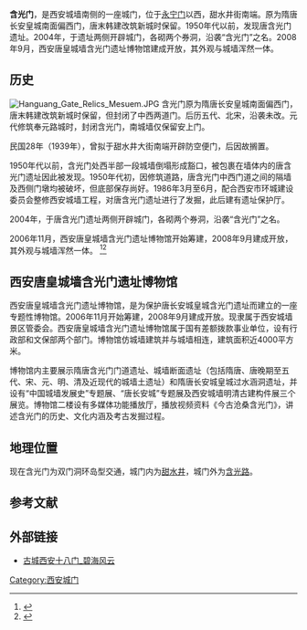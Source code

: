 {{Infobox museum
 |名称    = 西安唐皇城墙含光门遗址博物馆
 |其他名称= 
 |logo =
 |logosize =
 |logo_caption =
 |图像    = 
 |图像大小= 
 |图像说明= 
 |map_type= <!-- Template:Location map系列的模板地名，例如China-->
 |latitude=
 |longitude=
 |map_size= <!-- default 220-->
 |map_caption=
 |坐标    = {{coord|34.25339|108.92768|display=inline,title}}
 |former_name    = <!--前身-->
 |established    = 2008年9月<!--成立日期-->
 |dissolved    = <!--关闭日期-->
 |location    = {{CHN}}[[陕西省|陕西省]][[西安市|西安市]][[西安城墙|西安城墙]]含光门<!--地址-->
 |type    = 遗址博物馆<!--类型：如 历史博物馆/科学博物馆/自然博物馆 等-->
 |accreditation    = <!--委派经营-->
 |collections    = <!--藏品类别-->
 |collection_size    = <!--馆藏规模-->
 |visitors    = <!--参观人数-->
 |founder    = <!--建立者-->
 |director    = <!--馆长-->
 |president    = <!--館长-->
 |curator    = <!--策展人-->
 |owner    = <!--所有者-->
 |publictransit    = <!--公共交通-->
 |website    = <!--官方网站：{{URL|www.example.com}}-->
}}
'''含光门'''，是西安城墙南侧的一座城门，位于[[永宁门|永宁门]]以西，甜水井街南端。原为隋唐长安皇城南面偏西门，唐末韩建改筑新城时保留。1950年代以前，发现唐含光门遗址。2004年，于遗址两侧开辟城门，各砌两个券洞，沿袭“含光门”之名。2008年9月，西安唐皇城墙含光门遗址博物馆建成开放，其外观与城墙浑然一体。

== 历史 ==

[[File:Hanguang_Gate_Relics_Mesuem.JPG|thumb]]
含光门原为隋唐长安皇城南面偏西门，唐末韩建改筑新城时保留，但封闭了中西两道门。后历五代、北宋，沿袭未改。元代修筑奉元路城时，封闭含光门，南城墙仅保留安上门。

民国28年（1939年），曾拟于甜水井大街南端开辟防空便门，后因故搁置。

1950年代以前，含光门处西半部一段城墙倒塌形成豁口，被包裹在墙体内的唐含光门遗址因此被发现。1950年代初，因修筑道路，唐含光门中西门道之间的隔墙及西侧门墩均被破坏，但底部保存尚好。1986年3月至6月，配合西安市环城建设委员会整修西安城墙工程，对唐含光门遗址进行了发掘，此后建有遗址保护厅。

2004年，于唐含光门遗址两侧开辟城门，各砌两个券洞，沿袭“含光门”之名。

2006年11月，西安唐皇城墙含光门遗址博物馆开始筹建，2008年9月建成开放，其外观与城墙浑然一体。
<ref>{{cite book |author=西安市地方志办公室 |date=2012年11月第1版| edition= |title=民国西安词典 |url=http://xadfz.xa.gov.cn/difangzhinew/muluFrame.jsp?bookname=minguo_xian_cidian |location=西安 |publisher=陕西人民出版社 |page=57-61 |isbn=978-7-224-10402-8 |author-link= }}</ref><ref>{{cite web | url = https://mp.weixin.qq.com/s/GrJAZ4BPpJo9W7LGRFOJSw | format =  | title = 古城西安十八门 | author = 碧海风 | date = 2019-01-31 | website =  | publisher = 碧海风云 | access-date =  | quote =  | archive-date = 2019-10-30 | archive-url = https://web.archive.org/web/20191030060223/https://mp.weixin.qq.com/s/GrJAZ4BPpJo9W7LGRFOJSw | dead-url = no }}</ref>

== 西安唐皇城墙含光门遗址博物馆 ==

西安唐皇城墙含光门遗址博物馆，是为保护唐长安城皇城含光门遗址而建立的一座专题性博物馆。2006年11月开始筹建，2008年9月建成开放。现隶属于西安城墙景区管委会。西安唐皇城墙含光门遗址博物馆属于国有差额拨款事业单位，设有行政部和文保部两个部门。博物馆仿城墙建筑并与城墙相连，建筑面积近4000平方米。

博物馆内主要展示隋唐含光门门道遗址、城墙断面遗址（包括隋唐、唐晚期至五代、宋、元、明、清及近现代的城墙土遗址）和隋唐长安城皇城过水涵洞遗址，并设有“中国城墙发展史”专题展、“唐长安城”专题展及西安城墙明清古建构件展三个展览。博物馆二楼设有多媒体功能播放厅，播放视频资料《今古沧桑含光门》，讲述含光门的历史、文化内涵及考古发掘过程。

== 地理位置 ==

现在含光门为双门洞环岛型交通，城门内为[[甜水井|甜水井]]，城门外为[[含光路_(西安)|含光路]]。

== 参考文献 ==
{{reflist}}

== 外部链接 ==
* [https://mp.weixin.qq.com/s/GrJAZ4BPpJo9W7LGRFOJSw 古城西安十八门_碧海风云]{{Wayback|url=https://mp.weixin.qq.com/s/GrJAZ4BPpJo9W7LGRFOJSw |date=20191030060223 }}

{{西安城门}}


[[Category:西安城门|Category:西安城门]]